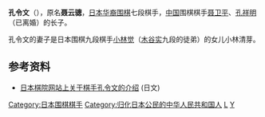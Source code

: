 '''孔令文'''（{{bd|1981年|9月24日|catIdx=K}}），原名'''聂云骢'''，[[日本华裔|日本华裔]][[围棋|围棋]]七段棋手，[[中国|中国]]围棋棋手[[聂卫平|聂卫平]]、[[孔祥明|孔祥明]]（已离婚）的长子。

孔令文的妻子是日本围棋九段棋手[[小林觉|小林觉]]（[[木谷实|木谷实]]九段的徒弟）的女儿小林清芽。

== 参考资料 ==
* [http://www.nihonkiin.or.jp/player/htm/ki000360.htm 日本棋院网站上关于棋手孔令文的介绍] {{Wayback|url=http://www.nihonkiin.or.jp/player/htm/ki000360.htm |date=20191230234827 }} (日文)
{{Japan-bio-stub}}

[[Category:日本围棋棋手|Category:日本围棋棋手]]
[[Category:归化日本公民的中华人民共和国人|Category:归化日本公民的中华人民共和国人]]
[[Category:孔姓|L]]
[[Category:聶姓|Y]]